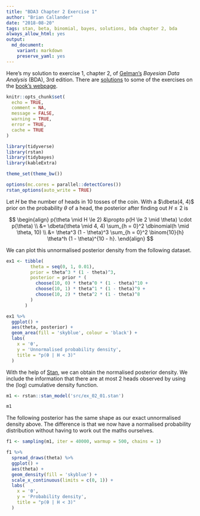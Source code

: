 ```yaml
---
title: "BDA3 Chapter 2 Exercise 1"
author: "Brian Callander"
date: "2018-08-20"
tags: stan, beta, binomial, bayes, solutions, bda chapter 2, bda
always_allow_html: yes
output: 
  md_document:
    variant: markdown
    preserve_yaml: yes
---
```


Here's my solution to exercise 1, chapter 2, of [Gelman's](https://andrewgelman.com/) *Bayesian Data Analysis* (BDA), 3rd edition. There are [solutions](http://www.stat.columbia.edu/~gelman/book/solutions.pdf) to some of the exercises on the [book's webpage](http://www.stat.columbia.edu/~gelman/book/).

<!--more-->

```r
knitr::opts_chunk$set(
  echo = TRUE,
  comment = NA,
  message = FALSE,
  warning = TRUE,
  error = TRUE,
  cache = TRUE
)

library(tidyverse)
library(rstan)
library(tidybayes)
library(kableExtra)

theme_set(theme_bw())

options(mc.cores = parallel::detectCores())
rstan_options(auto_write = TRUE)

```

<div style="display:none">
  $\DeclareMathOperator{\dbinomial}{binomial}
   \DeclareMathOperator{\dbern}{Bernoulli}
   \DeclareMathOperator{\dbeta}{beta}$
</div>

Let $H$ be the number of heads in 10 tosses of the coin. With a $\dbeta(4, 4)$ prior on the probability $\theta$ of a head, the posterior after finding out $H \le 2$ is

$$
\begin{align}
  p(\theta \mid H \le 2)
  &\propto
  p(H \le 2 \mid \theta) \cdot p(\theta)
  \\
  &=
  \dbeta(\theta \mid 4, 4) \sum_{h = 0}^2 \dbinomial(h \mid \theta, 10)
  \\
  &=
  \theta^3 (1 - \theta)^3 \sum_{h = 0}^2 \binom{10}{h} \theta^h (1 - \theta)^{10 - h}.
\end{align}
$$

We can plot this unnormalised posterior density from the following dataset.

```r
ex1 <- tibble(
         theta = seq(0, 1, 0.01), 
         prior = theta^3 * (1 - theta)^3,
         posterior = prior * (
           choose(10, 0) * theta^0 * (1 - theta)^10 +
           choose(10, 1) * theta^1 * (1 - theta)^9 +
           choose(10, 2) * theta^2 * (1 - theta)^8 
         )
       )
```

```r
ex1 %>% 
  ggplot() +
  aes(theta, posterior) +
  geom_area(fill = 'skyblue', colour = 'black') +
  labs(
    x = 'θ',
    y = 'Unnormalised probability density',
    title = "p(θ | H < 3)"
  )

```

With the help of [Stan](http://mc-stan.org/), we can obtain the normalised posterior density. We include the information that there are at most 2 heads observed by using the (log) cumulative density function.

```r
m1 <- rstan::stan_model('src/ex_02_01.stan')
```

```r
m1
```

The following posterior has the same shape as our exact unnormalised density above. The difference is that we now have a normalised probability distribution without having to work out the maths ourselves.

```r
f1 <- sampling(m1, iter = 40000, warmup = 500, chains = 1)
```

```r
f1 %>% 
  spread_draws(theta) %>% 
  ggplot() +
  aes(theta) +
  geom_density(fill = 'skyblue') +
  scale_x_continuous(limits = c(0, 1)) +
  labs(
    x = 'θ',
    y = 'Probability density',
    title = "p(θ | H < 3)"
  )
  
```



